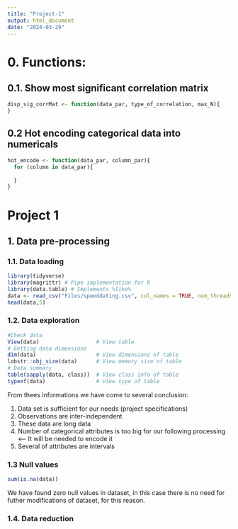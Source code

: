 ```yaml
---
title: "Project-1"
output: html_document
date: "2024-03-29"
---
```


# 0. Functions:

## 0.1. Show most significant correlation matrix

```r
disp_sig_corrMat <- function(data_par, type_of_correlation, max_N){
}
```

## 0.2 Hot encoding categorical data into numericals

```r
hot_encode <- function(data_par, column_par){
  for (column in data_par){
    
  }
}
```

# Project 1

## 1. Data pre-processing

### 1.1. Data loading

```r
library(tidyverse)
library(magrittr) # Pipe implementation for R
library(data.table) # Implements %like%
data <- read_csv("Files/speeddating.csv", col_names = TRUE, num_threads = 4) # Read data into R
head(data,5)
```

### 1.2. Data exploration

```r
#Check data
View(data)                  # View table
# Getting data dimensions
dim(data)                   # View dimensions of table
lobstr::obj_size(data)      # View memory size of table
# Data summary
table(sapply(data, class))  # View class info of table
typeof(data)                # View type of table
```

From thees informations we have come to several conclusion:

1.  Data set is sufficient for our needs (project specifications)
2.  Observations are inter-independent
3.  These data are long data
4.  Number of categorical attributes is too big for our following processing \<-- It will be needed to encode it
5.  Several of attributes are intervals

### 1.3 Null values

```r
sum(is.na(data))
```

We have found zero null values in dataset, in this case there is no need for futher modifications of dataset, for this reason.

### 1.4. Data reduction
